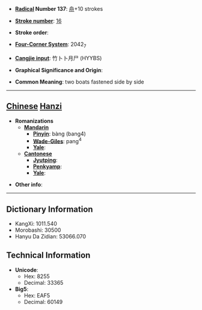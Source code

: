 * '''[[Wiktionary:Chinese radical index| Radical]] Number 137''': [[Wiktionary:Chinese radical index 舟|舟]]+10 strokes

* '''[[Wiktionary:Chinese total strokes index|Stroke number]]''': [[Wiktionary:Chinese total strokes index 16|16]]

* '''Stroke order''': 

* '''[[Wiktionary:Chinese four corner index|Four-Corner System]]''': 2042<sub>7</sub>

* '''[[Wiktionary:Chinese Cangjie index|Cangjie input]]''': 竹卜卜月尸 (HYYBS)

* '''Graphical Significance and Origin''': 

* '''Common Meaning''': two boats fastened side by side

----

== [[Chinese]] [[Hanzi]] ==

* '''Romanizations'''
** '''[[Mandarin]]'''
*** '''[[Pinyin]]''': bàng (bang4)
*** '''[[Wade-Giles]]''': pang<sup>4</sup>
*** '''[[Yale]]''': 
** '''[[Cantonese]]'''
*** '''[[Jyutping]]''':
*** '''[[Penkyamp]]''': 
*** '''[[Yale]]''': 

* '''Other info''': 

----

== Dictionary Information ==

* KangXi: 1011.540
* Morobashi: 30500
* Hanyu Da Zidian: 53066.070

== Technical Information ==

* '''Unicode''':
** Hex: 8255
** Decimal: 33365
* '''Big5''':
** Hex: EAF5
** Decimal: 60149